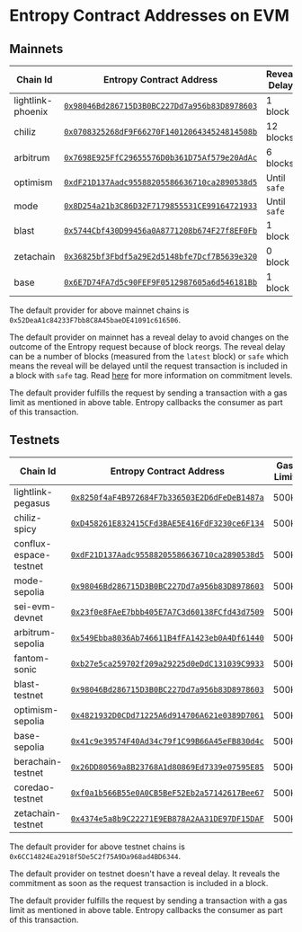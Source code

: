 # Entropy Contract Addresses on EVM

## Mainnets

| Chain Id          | Entropy Contract Address                                                                                                            | Reveal Delay | Gas Limit |
| ----------------- | ----------------------------------------------------------------------------------------------------------------------------------- | ------------ | --------- |
| lightlink-phoenix | [`0x98046Bd286715D3B0BC227Dd7a956b83D8978603`](https://phoenix.lightlink.io/address/0x98046Bd286715D3B0BC227Dd7a956b83D8978603)     | 1 block      | 500K      |
| chiliz            | [`0x0708325268dF9F66270F1401206434524814508b`](https://scan.chiliz.com/address/0x0708325268dF9F66270F1401206434524814508b)          | 12 blocks    | 500K      |
| arbitrum          | [`0x7698E925FfC29655576D0b361D75Af579e20AdAc`](https://arbiscan.io/address/0x7698E925FfC29655576D0b361D75Af579e20AdAc)              | 6 blocks     | 500K      |
| optimism          | [`0xdF21D137Aadc95588205586636710ca2890538d5`](https://optimistic.etherscan.io/address/0xdF21D137Aadc95588205586636710ca2890538d5)  | Until `safe` | 500K      |
| mode              | [`0x8D254a21b3C86D32F7179855531CE99164721933`](https://explorer.mode.network/address/0x8D254a21b3C86D32F7179855531CE99164721933)    | Until `safe` | 500K      |
| blast             | [`0x5744Cbf430D99456a0A8771208b674F27f8EF0Fb`](https://blastscan.io/address/0x5744Cbf430D99456a0A8771208b674F27f8EF0Fb)             | 1 block      | 500K      |
| zetachain         | [`0x36825bf3Fbdf5a29E2d5148bfe7Dcf7B5639e320`](https://zetachain.blockscout.com/address/0x36825bf3Fbdf5a29E2d5148bfe7Dcf7B5639e320) | 0 block      | 500K      |
| base              | [`0x6E7D74FA7d5c90FEF9F0512987605a6d546181Bb`](https://basescan.org/address/0x6E7D74FA7d5c90FEF9F0512987605a6d546181Bb)             | 1 block      | 500K      |

The default provider for above mainnet chains is `0x52DeaA1c84233F7bb8C8A45baeDE41091c616506`.

The default provider on mainnet has a reveal delay to avoid changes on the outcome of the Entropy request because of block reorgs.
The reveal delay can be a number of blocks (measured from the `latest` block) or `safe` which means the reveal will be delayed until the request transaction is included in a block with `safe` tag.
Read [here](https://www.alchemy.com/overviews/ethereum-commitment-levels) for more information on commitment levels.

The default provider fulfills the request by sending a transaction with a gas limit as mentioned in above table. Entropy callbacks the consumer as part of this transaction.

## Testnets

| Chain Id               | Entropy Contract Address                                                                                                                   | Gas Limit |
| ---------------------- | ------------------------------------------------------------------------------------------------------------------------------------------ | --------- |
| lightlink-pegasus      | [`0x8250f4aF4B972684F7b336503E2D6dFeDeB1487a`](https://pegasus.lightlink.io/address/0x8250f4aF4B972684F7b336503E2D6dFeDeB1487a)            | 500K      |
| chiliz-spicy           | [`0xD458261E832415CFd3BAE5E416FdF3230ce6F134`](https://spicy-explorer.chiliz.com/address/0xD458261E832415CFd3BAE5E416FdF3230ce6F134)       | 500K      |
| conflux-espace-testnet | [`0xdF21D137Aadc95588205586636710ca2890538d5`](https://evmtestnet.confluxscan.io/address/0xdF21D137Aadc95588205586636710ca2890538d5)       | 500K      |
| mode-sepolia           | [`0x98046Bd286715D3B0BC227Dd7a956b83D8978603`](https://sepolia.explorer.mode.network/address/0x98046Bd286715D3B0BC227Dd7a956b83D8978603)   | 500K      |
| sei-evm-devnet         | [`0x23f0e8FAeE7bbb405E7A7C3d60138FCfd43d7509`](https://seitrace.com/address/0x23f0e8FAeE7bbb405E7A7C3d60138FCfd43d7509)                    | 500K      |
| arbitrum-sepolia       | [`0x549Ebba8036Ab746611B4fFA1423eb0A4Df61440`](https://sepolia.arbiscan.io/address/0x549Ebba8036Ab746611B4fFA1423eb0A4Df61440)             | 500K      |
| fantom-sonic           | [`0xb27e5ca259702f209a29225d0eDdC131039C9933`](https://public-sonic.fantom.network/address/0xb27e5ca259702f209a29225d0eddc131039c9933)     | 500K      |
| blast-testnet          | [`0x98046Bd286715D3B0BC227Dd7a956b83D8978603`](https://testnet.blastscan.io/address/0x98046Bd286715D3B0BC227Dd7a956b83D8978603)            | 500K      |
| optimism-sepolia       | [`0x4821932D0CDd71225A6d914706A621e0389D7061`](https://optimism-sepolia.blockscout.com/address/0x4821932D0CDd71225A6d914706A621e0389D7061) | 500K      |
| base-sepolia           | [`0x41c9e39574F40Ad34c79f1C99B66A45eFB830d4c`](https://base-sepolia.blockscout.com/address/0x41c9e39574F40Ad34c79f1C99B66A45eFB830d4c)     | 500K      |
| berachain-testnet      | [`0x26DD80569a8B23768A1d80869Ed7339e07595E85`](https://artio.beratrail.io/address/0x26DD80569a8B23768A1d80869Ed7339e07595E85)              | 500K      |
| coredao-testnet        | [`0xf0a1b566B55e0A0CB5BeF52Eb2a57142617Bee67`](https://scan.test.btcs.network/address/0xf0a1b566B55e0A0CB5BeF52Eb2a57142617Bee67)          | 500K      |
| zetachain-testnet      | [`0x4374e5a8b9C22271E9EB878A2AA31DE97DF15DAF`](https://explorer.zetachain.com/address/0x4374e5a8b9C22271E9EB878A2AA31DE97DF15DAF)          | 500K      |

The default provider for above testnet chains is `0x6CC14824Ea2918f5De5C2f75A9Da968ad4BD6344`.

The default provider on testnet doesn't have a reveal delay. It reveals the commitment as soon as the request transaction is included in a block.

The default provider fulfills the request by sending a transaction with a gas limit as mentioned in above table. Entropy callbacks the consumer as part of this transaction.
